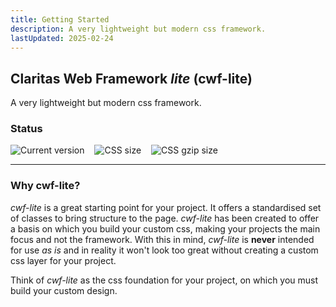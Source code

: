 ```yaml
---
title: Getting Started
description: A very lightweight but modern css framework.
lastUpdated: 2025-02-24
---
```


## Claritas Web Framework _lite_ (cwf-lite)

A very lightweight but modern css framework.

### Status

<div style="display: flex; gap: 1rem;">
  <img src="https://badgen.net/badge/Version/1.2.4/green" alt="Current version" style="margin: 0;" />
  <img src="https://badgen.net/badge/CSS size/227.42 kB/yellow" alt="CSS size" style="margin: 0;" />
  <img src="https://badgen.net/badge/CSS gzip size/21.66 kB/green" alt="CSS gzip size" style="margin: 0;" />
</div>

<hr />

### Why cwf-lite?

_cwf-lite_ is a great starting point for your project. It offers a standardised set of classes to bring structure to the page.
_cwf-lite_ has been created to offer a basis on which you build your custom css, making your projects the main focus and not the framework.
With this in mind, _cwf-lite_ is **never** intended for use _as is_ and in reality it won't look too great without creating a custom css layer for your project.

Think of _cwf-lite_ as the css foundation for your project, on which you must build your custom design.